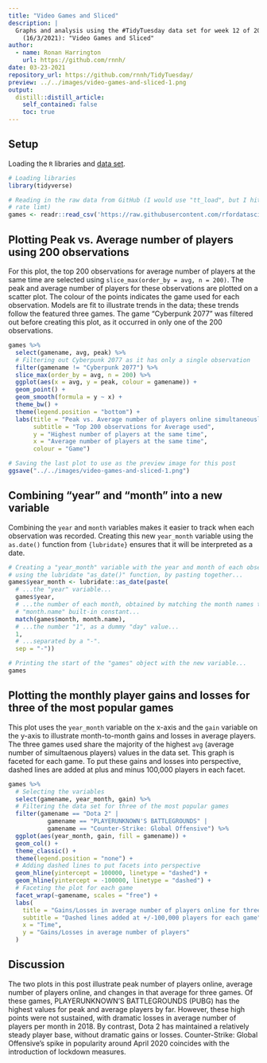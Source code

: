 ```yaml
---
title: "Video Games and Sliced"
description: |
  Graphs and analysis using the #TidyTuesday data set for week 12 of 2021
    (16/3/2021): "Video Games and Sliced"
author:
  - name: Ronan Harrington 
    url: https://github.com/rnnh/
date: 03-23-2021
repository_url: https://github.com/rnnh/TidyTuesday/
preview: ../../images/video-games-and-sliced-1.png
output:
  distill::distill_article:
    self_contained: false
    toc: true
---
```


## Setup

Loading the `R` libraries and [data set](https://github.com/rfordatascience/tidytuesday/blob/master/data/2021/2021-03-16/readme.md).

```r
# Loading libraries
library(tidyverse)

# Reading in the raw data from GitHub (I would use "tt_load", but I hit an API
# rate limt)
games <- readr::read_csv('https://raw.githubusercontent.com/rfordatascience/tidytuesday/master/data/2021/2021-03-16/games.csv')
```

## Plotting Peak vs. Average number of players using 200 observations

For this plot, the top 200 observations for average number of players at the
same time are selected using `slice_max(order_by = avg, n = 200)`. The peak and
average number of players for these observations are plotted on a scatter plot.
The colour of the points indicates the game used for each observation. Models are
fit to illustrate trends in the data; these trends follow the featured three
games. The game "Cyberpunk 2077" was filtered out before creating this plot,
as it occurred in only one of the 200 observations.

```r
games %>% 
  select(gamename, avg, peak) %>%
  # Filtering out Cyberpunk 2077 as it has only a single observation
  filter(gamename != "Cyberpunk 2077") %>%
  slice_max(order_by = avg, n = 200) %>%
  ggplot(aes(x = avg, y = peak, colour = gamename)) + 
  geom_point() + 
  geom_smooth(formula = y ~ x) + 
  theme_bw() +
  theme(legend.position = "bottom") +
  labs(title = "Peak vs. Average number of players online simultaneously",
       subtitle = "Top 200 observations for Average used",
       y = "Highest number of players at the same time",
       x = "Average number of players at the same time",
       colour = "Game")
```

```r
# Saving the last plot to use as the preview image for this post
ggsave("../../images/video-games-and-sliced-1.png")
```

## Combining "year" and "month" into a new variable

Combining the `year` and `month` variables makes it easier to track when each
observation was recorded. Creating this new `year_month` variable using the
`as.date()` function from `{lubridate}` ensures that it will be interpreted as a
date.

```r
# Creating a "year_month" variable with the year and month of each observation
# using the lubridate "as_date()" function, by pasting together...
games$year_month <- lubridate::as_date(paste(
  # ...the "year" variable...
  games$year,
  # ...the number of each month, obtained by matching the month names to the
  # "month.name" built-in constant...
  match(games$month, month.name),
  # ...the number "1", as a dummy "day" value...
  1,
  # ...separated by a "-".
  sep = "-"))

# Printing the start of the "games" object with the new variable...
games
```

## Plotting the monthly player gains and losses for three of the most popular games

This plot uses the `year_month` variable on the x-axis and the `gain` variable
on the y-axis to illustrate month-to-month gains and losses in average players.
The three games used share the majority of the highest `avg` (average number of
simultaenous players) values in the data set. This graph is faceted for each
game. To put these gains and losses into perspective, dashed lines are added at
plus and minus 100,000 players in each facet.

```r
games %>% 
  # Selecting the variables
  select(gamename, year_month, gain) %>%
  # Filtering the data set for three of the most popular games
  filter(gamename == "Dota 2" |
           gamename == "PLAYERUNKNOWN'S BATTLEGROUNDS" |
           gamename == "Counter-Strike: Global Offensive") %>%
  ggplot(aes(year_month, gain, fill = gamename)) +
  geom_col() +
  theme_classic() +
  theme(legend.position = "none") +
  # Adding dashed lines to put facets into perspective
  geom_hline(yintercept = 100000, linetype = "dashed") +
  geom_hline(yintercept = -100000, linetype = "dashed") +
  # Faceting the plot for each game
  facet_wrap(~gamename, scales = "free") +
  labs(
    title = "Gains/Losses in average number of players online for three games",
    subtitle = "Dashed lines added at +/-100,000 players for each game",
    x = "Time",
    y = "Gains/Losses in average number of players"
  )
```

## Discussion

The two plots in this post illustrate peak number of players online, average
number of players online, and changes in that average for three games. Of these
games, PLAYERUNKNOWN'S BATTLEGROUNDS (PUBG) has the highest values for peak and
average players by far. However, these high points were not sustained, with
dramatic losses in average number of players per month in 2018. By contrast,
Dota 2 has maintained a relatively steady player base, without dramatic gains or
losses. Counter-Strike: Global Offensive's spike in popularity around April 2020
coincides with the introduction of lockdown measures.